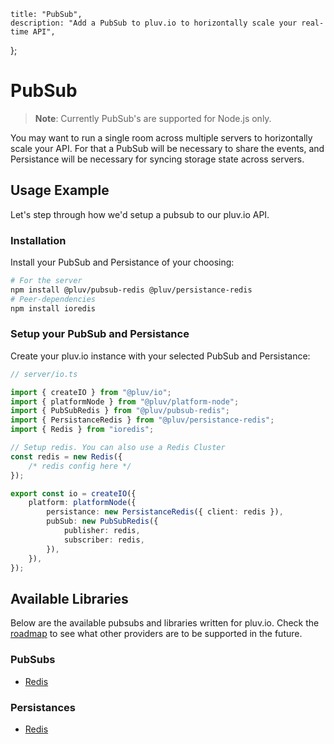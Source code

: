     title: "PubSub",
    description: "Add a PubSub to pluv.io to horizontally scale your real-time API",
};

# PubSub

> **Note**: Currently PubSub's are supported for Node.js only.

You may want to run a single room across multiple servers to horizontally scale your API. For that a PubSub will be necessary to share the events, and Persistance will be necessary for syncing storage state across servers.

## Usage Example

Let's step through how we'd setup a pubsub to our pluv.io API.

### Installation

Install your PubSub and Persistance of your choosing:

```bash
# For the server
npm install @pluv/pubsub-redis @pluv/persistance-redis
# Peer-dependencies
npm install ioredis
```

### Setup your PubSub and Persistance

Create your pluv.io instance with your selected PubSub and Persistance:

```ts
// server/io.ts

import { createIO } from "@pluv/io";
import { platformNode } from "@pluv/platform-node";
import { PubSubRedis } from "@pluv/pubsub-redis";
import { PersistanceRedis } from "@pluv/persistance-redis";
import { Redis } from "ioredis";

// Setup redis. You can also use a Redis Cluster
const redis = new Redis({
    /* redis config here */
});

export const io = createIO({
    platform: platformNode({
        persistance: new PersistanceRedis({ client: redis }),
        pubSub: new PubSubRedis({
            publisher: redis,
            subscriber: redis,
        }),
    }),
});
```

## Available Libraries

Below are the available pubsubs and libraries written for pluv.io. Check the [roadmap](http://localhost:3000/docs/introduction#features-and-roadmap) to see what other providers are to be supported in the future.

### PubSubs

* [Redis](https://www.npmjs.com/package/@pluv/pubsub-redis)

### Persistances

* [Redis](https://www.npmjs.com/package/@pluv/persistance-redis)
